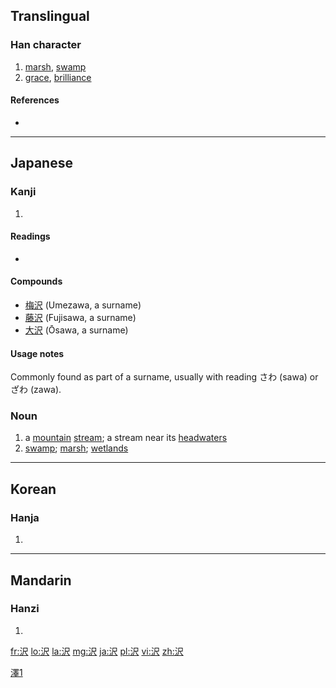 {{also|澤|泽}}
==Translingual==

[[Category:CJKV characters simplified differently in Japan and China|澤1]]

===Han character===
{{Han char|rn=85|rad=水|as=04|sn=7|four=|canj=水尸人 (ESO)|ids=⿰[[氵]][[尺]]}}

# [[marsh]], [[swamp]]
# [[grace]], [[brilliance]]

====References====
* {{Han ref|kx=0612.121|dkj=17234|dj=1005.160|hdz=31574.031|uh=6CA2|ud=27810}}

----

==Japanese==

===Kanji===
{{ja-kanji|grade=c|rs=水04}}

# {{defn|lang=ja|sort=水04}}

====Readings====
* {{ja-readings|on=[[たく]] (taku)|kun=[[さわ]] (sawa), [[うるおす]] (uruosu), [[うるおい]] (uruoi)}}

====Compounds====
* [[梅沢]] (Umezawa, a surname)
* [[藤沢]] (Fujisawa, a surname)
* [[大沢]] (Ōsawa, a surname)

====Usage notes====
Commonly found as part of a surname, usually with reading さわ (sawa) or ざわ (zawa).

===Noun===
{{ja-noun|s|hira=さわ|rom=sawa|kyu=澤}}

# a [[mountain]] [[stream]]; a stream near its [[headwater]]s
# [[swamp]]; [[marsh]]; [[wetlands]]

----

==Korean==

===Hanja===
{{ko-hanja|hangeul=[[택]], [[석]]|eumhun=|rv=taek, seok|mr=t'aek, sŏk|y=thayk, sek}}

# {{defn|lang=ko|sort=水04}}

----

==Mandarin==

===Hanzi===
{{cmn-hanzi|pin=[[ōu]] ([[ou1]]), [[zé]] ([[ze2]])|wg=ou<sup>1</sup>, tse<sup>2</sup>}}

# {{defn|lang=cmn|sort=水04}}

[[fr:沢]]
[[lo:沢]]
[[la:沢]]
[[mg:沢]]
[[ja:沢]]
[[pl:沢]]
[[vi:沢]]
[[zh:沢]]